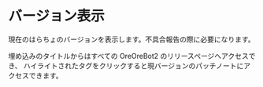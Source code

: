 
# バージョン表示

<CommandArgs versionAvailableFrom="v1.16.0" commandName="version" />

現在のはらちょのバージョンを表示します。不具合報告の際に必要になります。

埋め込みのタイトルからはすべての OreOreBot2 のリリースページへアクセスでき、
ハイライトされたタグをクリックすると現バージョンのパッチノートにアクセスできます。
